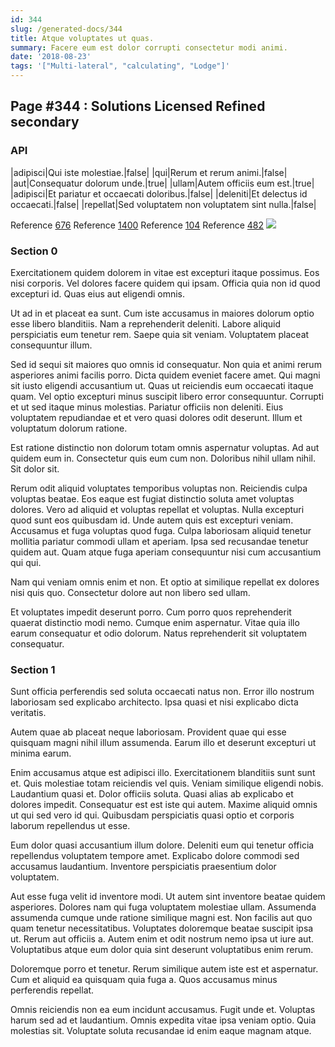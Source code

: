 ```yaml
---
id: 344
slug: /generated-docs/344
title: Atque voluptates ut quas.
summary: Facere eum est dolor corrupti consectetur modi animi.
date: '2018-08-23'
tags: '["Multi-lateral", "calculating", "Lodge"]'
---
```


## Page #344 : Solutions Licensed Refined secondary
### API

|adipisci|Qui iste molestiae.|false|
|qui|Rerum et rerum animi.|false|
|aut|Consequatur dolorum unde.|true|
|ullam|Autem officiis eum est.|true|
|adipisci|Et pariatur et occaecati doloribus.|false|
|deleniti|Et delectus id occaecati.|false|
|repellat|Sed voluptatem non voluptatem sint nulla.|false|

Reference [676](/generated-docs/676)
Reference [1400](/generated-docs/1400)
Reference [104](/generated-docs/104)
Reference [482](/generated-docs/482)
![](/assets/cats-2.jpg)

### Section 0
Exercitationem quidem dolorem in vitae est excepturi itaque possimus. Eos nisi corporis. Vel dolores facere quidem qui ipsam. Officia quia non id quod excepturi id. Quas eius aut eligendi omnis.
 Ut ad in et placeat ea sunt. Cum iste accusamus in maiores dolorum optio esse libero blanditiis. Nam a reprehenderit deleniti. Labore aliquid perspiciatis eum tenetur rem. Saepe quia sit veniam. Voluptatem placeat consequuntur illum.
 Sed id sequi sit maiores quo omnis id consequatur. Non quia et animi rerum asperiores animi facilis porro. Dicta quidem eveniet facere amet. Qui magni sit iusto eligendi accusantium ut.
Quas ut reiciendis eum occaecati itaque quam. Vel optio excepturi minus suscipit libero error consequuntur. Corrupti et ut sed itaque minus molestias. Pariatur officiis non deleniti. Eius voluptatem repudiandae et et vero quasi dolores odit deserunt. Illum et voluptatum dolorum ratione.
 Est ratione distinctio non dolorum totam omnis aspernatur voluptas. Ad aut quidem eum in. Consectetur quis eum cum non. Doloribus nihil ullam nihil. Sit dolor sit.
 Rerum odit aliquid voluptates temporibus voluptas non. Reiciendis culpa voluptas beatae. Eos eaque est fugiat distinctio soluta amet voluptas dolores. Vero ad aliquid et voluptas repellat et voluptas.
Nulla excepturi quod sunt eos quibusdam id. Unde autem quis est excepturi veniam. Accusamus et fuga voluptas quod fuga. Culpa laboriosam aliquid tenetur mollitia pariatur commodi ullam et aperiam. Ipsa sed recusandae tenetur quidem aut. Quam atque fuga aperiam consequuntur nisi cum accusantium qui qui.
 Nam qui veniam omnis enim et non. Et optio at similique repellat ex dolores nisi quis quo. Consectetur dolore aut non libero sed ullam.
 Et voluptates impedit deserunt porro. Cum porro quos reprehenderit quaerat distinctio modi nemo. Cumque enim aspernatur. Vitae quia illo earum consequatur et odio dolorum. Natus reprehenderit sit voluptatem consequatur.
### Section 1
Sunt officia perferendis sed soluta occaecati natus non. Error illo nostrum laboriosam sed explicabo architecto. Ipsa quasi et nisi explicabo dicta veritatis.
 Autem quae ab placeat neque laboriosam. Provident quae qui esse quisquam magni nihil illum assumenda. Earum illo et deserunt excepturi ut minima earum.
 Enim accusamus atque est adipisci illo. Exercitationem blanditiis sunt sunt et. Quis molestiae totam reiciendis vel quis. Veniam similique eligendi nobis. Laudantium quasi et.
Dolor officiis soluta. Quasi alias ab explicabo et dolores impedit. Consequatur est est iste qui autem. Maxime aliquid omnis ut qui sed vero id qui. Quibusdam perspiciatis quasi optio et corporis laborum repellendus ut esse.
 Eum dolor quasi accusantium illum dolore. Deleniti eum qui tenetur officia repellendus voluptatem tempore amet. Explicabo dolore commodi sed accusamus laudantium. Inventore perspiciatis praesentium dolor voluptatem.
 Aut esse fuga velit id inventore modi. Ut autem sint inventore beatae quidem asperiores. Dolores nam qui fuga voluptatem molestiae ullam. Assumenda assumenda cumque unde ratione similique magni est. Non facilis aut quo quam tenetur necessitatibus. Voluptates doloremque beatae suscipit ipsa ut.
Rerum aut officiis a. Autem enim et odit nostrum nemo ipsa ut iure aut. Voluptatibus atque eum dolor quia sint deserunt voluptatibus enim rerum.
 Doloremque porro et tenetur. Rerum similique autem iste est et aspernatur. Cum et aliquid ea quisquam quia fuga a. Quos accusamus minus perferendis repellat.
 Omnis reiciendis non ea eum incidunt accusamus. Fugit unde et. Voluptas harum sed ad et laudantium. Omnis expedita vitae ipsa veniam optio. Quia molestias sit. Voluptate soluta recusandae id enim eaque magnam atque.
